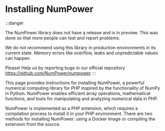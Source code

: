 # Installing NumPower

:::danger


The NumPower library does not have a release and is in preview. This was done so that more people can test and report problems.

We do not recommend using this library in production environments in its current state. Memory errors like overflow, leaks and unpredictable values ​​can happen.

Please! Help us by reporting bugs in our official repository https://github.com/NumPower/numpower
:::

This page provides instructions for installing NumPower, a powerful numerical computing library for PHP inspired
by the functionality of NumPy in Python. NumPower enables efficient array operations, mathematical functions, and
tools for manipulating and analyzing numerical data in PHP.

NumPower is implemented as a PHP extension, which requires a compilation process to install it in your PHP environment.
There are two methods for installing NumPower: using a Docker image or compiling the extension
from the source.